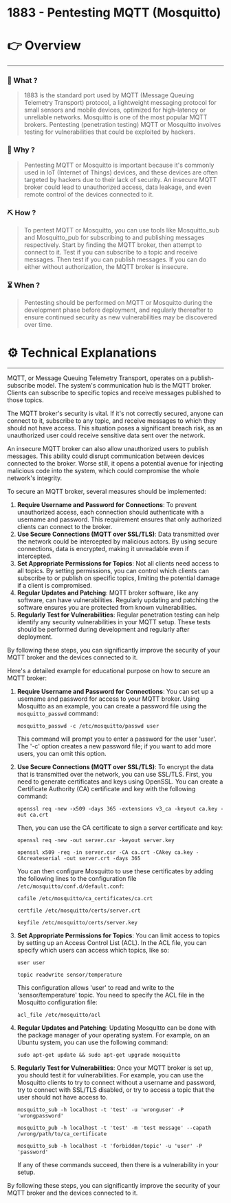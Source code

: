 # 1883 - Pentesting MQTT (Mosquitto)


# 👉 Overview

---

### 👀 What ?

> 1883 is the standard port used by MQTT (Message Queuing Telemetry Transport) protocol, a lightweight messaging protocol for small sensors and mobile devices, optimized for high-latency or unreliable networks. Mosquitto is one of the most popular MQTT brokers. Pentesting (penetration testing) MQTT or Mosquitto involves testing for vulnerabilities that could be exploited by hackers.
> 

### 🧐 Why ?

> Pentesting MQTT or Mosquitto is important because it's commonly used in IoT (Internet of Things) devices, and these devices are often targeted by hackers due to their lack of security. An insecure MQTT broker could lead to unauthorized access, data leakage, and even remote control of the devices connected to it.
> 

### ⛏️ How ?

> To pentest MQTT or Mosquitto, you can use tools like Mosquitto_sub and Mosquitto_pub for subscribing to and publishing messages respectively. Start by finding the MQTT broker, then attempt to connect to it. Test if you can subscribe to a topic and receive messages. Then test if you can publish messages. If you can do either without authorization, the MQTT broker is insecure.
> 

### ⏳ When ?

> Pentesting should be performed on MQTT or Mosquitto during the development phase before deployment, and regularly thereafter to ensure continued security as new vulnerabilities may be discovered over time.
> 

# ⚙️ Technical Explanations

---

MQTT, or Message Queuing Telemetry Transport, operates on a publish-subscribe model. The system's communication hub is the MQTT broker. Clients can subscribe to specific topics and receive messages published to those topics.

The MQTT broker's security is vital. If it's not correctly secured, anyone can connect to it, subscribe to any topic, and receive messages to which they should not have access. This situation poses a significant breach risk, as an unauthorized user could receive sensitive data sent over the network.

An insecure MQTT broker can also allow unauthorized users to publish messages. This ability could disrupt communication between devices connected to the broker. Worse still, it opens a potential avenue for injecting malicious code into the system, which could compromise the whole network's integrity.

To secure an MQTT broker, several measures should be implemented:

1. **Require Username and Password for Connections**: To prevent unauthorized access, each connection should authenticate with a username and password. This requirement ensures that only authorized clients can connect to the broker.
2. **Use Secure Connections (MQTT over SSL/TLS)**: Data transmitted over the network could be intercepted by malicious actors. By using secure connections, data is encrypted, making it unreadable even if intercepted.
3. **Set Appropriate Permissions for Topics**: Not all clients need access to all topics. By setting permissions, you can control which clients can subscribe to or publish on specific topics, limiting the potential damage if a client is compromised.
4. **Regular Updates and Patching**: MQTT broker software, like any software, can have vulnerabilities. Regularly updating and patching the software ensures you are protected from known vulnerabilities.
5. **Regularly Test for Vulnerabilities**: Regular penetration testing can help identify any security vulnerabilities in your MQTT setup. These tests should be performed during development and regularly after deployment.

By following these steps, you can significantly improve the security of your MQTT broker and the devices connected to it.

Here's a detailed example for educational purpose on how to secure an MQTT broker:

1. **Require Username and Password for Connections**: You can set up a username and password for access to your MQTT broker. Using Mosquitto as an example, you can create a password file using the `mosquitto_passwd` command:
    
    `mosquitto_passwd -c /etc/mosquitto/passwd user`
    
    This command will prompt you to enter a password for the user 'user'. The '-c' option creates a new password file; if you want to add more users, you can omit this option.
    
2. **Use Secure Connections (MQTT over SSL/TLS)**: To encrypt the data that is transmitted over the network, you can use SSL/TLS. First, you need to generate certificates and keys using OpenSSL. You can create a Certificate Authority (CA) certificate and key with the following command:
    
    `openssl req -new -x509 -days 365 -extensions v3_ca -keyout ca.key -out ca.crt`
    
    Then, you can use the CA certificate to sign a server certificate and key:
    
    `openssl req -new -out server.csr -keyout server.key`
    
    `openssl x509 -req -in server.csr -CA ca.crt -CAkey ca.key -CAcreateserial -out server.crt -days 365`
    
    You can then configure Mosquitto to use these certificates by adding the following lines to the configuration file `/etc/mosquitto/conf.d/default.conf`:
    
    `cafile /etc/mosquitto/ca_certificates/ca.crt`
    
    `certfile /etc/mosquitto/certs/server.crt`
    
    `keyfile /etc/mosquitto/certs/server.key`
    
3. **Set Appropriate Permissions for Topics**: You can limit access to topics by setting up an Access Control List (ACL). In the ACL file, you can specify which users can access which topics, like so:
    
    `user user`
    
    `topic readwrite sensor/temperature`
    
    This configuration allows 'user' to read and write to the 'sensor/temperature' topic. You need to specify the ACL file in the Mosquitto configuration file:
    
    `acl_file /etc/mosquitto/acl`
    
4. **Regular Updates and Patching**: Updating Mosquitto can be done with the package manager of your operating system. For example, on an Ubuntu system, you can use the following command:
    
    `sudo apt-get update && sudo apt-get upgrade mosquitto`
    
5. **Regularly Test for Vulnerabilities**: Once your MQTT broker is set up, you should test it for vulnerabilities. For example, you can use the Mosquitto clients to try to connect without a username and password, try to connect with SSL/TLS disabled, or try to access a topic that the user should not have access to.
    
    `mosquitto_sub -h localhost -t 'test' -u 'wronguser' -P 'wrongpassword'`
    
    `mosquitto_pub -h localhost -t 'test' -m 'test message' --capath /wrong/path/to/ca_certificate`
    
    `mosquitto_sub -h localhost -t 'forbidden/topic' -u 'user' -P 'password'`
    
    If any of these commands succeed, then there is a vulnerability in your setup.
    

By following these steps, you can significantly improve the security of your MQTT broker and the devices connected to it.
